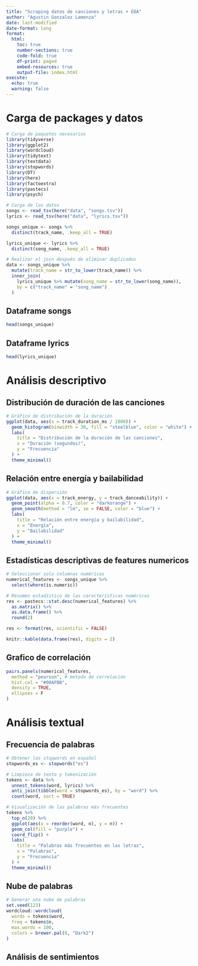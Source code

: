 ```yaml
---
title: "Scraping datos de canciones y letras + EDA"
author: "Agustin Gonzalez Lamenza"
date: last-modified
date-format: long
format: 
  html:
    toc: true
    number-sections: true
    code-fold: true
    df-print: paged
    embed-resources: true
    output-file: index.html
execute:
  echo: true
  warning: false
---
```


# Carga de packages y datos

```r
# Carga de paquetes necesarios
library(tidyverse)
library(ggplot2)
library(wordcloud)
library(tidytext)
library(textdata)
library(stopwords)
library(DT)
library(here)
library(factoextra)
library(pastecs)
library(psych)

# Carga de los datos
songs <- read_tsv(here("data", "songs.tsv"))
lyrics <- read_tsv(here("data", "lyrics.tsv"))

songs_unique <- songs %>%
  distinct(track_name, .keep_all = TRUE)

lyrics_unique <- lyrics %>%
  distinct(song_name, .keep_all = TRUE)

# Realizar el join después de eliminar duplicados
data <- songs_unique %>%
  mutate(track_name = str_to_lower(track_name)) %>%
  inner_join(
    lyrics_unique %>% mutate(song_name = str_to_lower(song_name)),
    by = c("track_name" = "song_name")
  )
```

## Dataframe songs

```r
head(songs_unique)
```

## Dataframe lyrics

```r
head(lyrics_unique)
```

# Análisis descriptivo

## Distribución de duración de las canciones

```r
# Gráfico de distribución de la duración
ggplot(data, aes(x = track_duration_ms / 1000)) +
  geom_histogram(binwidth = 30, fill = "steelblue", color = "white") +
  labs(
    title = "Distribución de la duración de las canciones",
    x = "Duración (segundos)",
    y = "Frecuencia"
  ) +
  theme_minimal()
```

## Relación entre energía y bailabilidad

```r
# Gráfico de dispersión
ggplot(data, aes(x = track_energy, y = track_danceability)) +
  geom_point(alpha = 0.7, color = "darkorange") +
  geom_smooth(method = "lm", se = FALSE, color = "blue") +
  labs(
    title = "Relación entre energía y bailabilidad",
    x = "Energía",
    y = "Bailabilidad"
  ) +
  theme_minimal()
```

## Estadísticas descriptivas de features numericos

```r
# Seleccionar solo columnas numéricas
numerical_features <- songs_unique %>%
  select(where(is.numeric))

# Resumen estadístico de las características numéricas
res <- pastecs::stat.desc(numerical_features) %>%
  as.matrix() %>%
  as.data.frame() %>%
  round(2)

res <- format(res, scientific = FALSE)

knitr::kable(data.frame(res), digits = 2)
```

## Grafico de correlación

```r
pairs.panels(numerical_features,
  method = "pearson", # metodo de correlación
  hist.col = "#00AFBB",
  density = TRUE,
  ellipses = F
)
```

# Análisis textual

## Frecuencia de palabras

```r
# Obtener las stopwords en español
stopwords_es <- stopwords("es")

# Limpieza de texto y tokenización
tokens <- data %>%
  unnest_tokens(word, lyrics) %>%
  anti_join(tibble(word = stopwords_es), by = "word") %>%
  count(word, sort = TRUE)

# Visualización de las palabras más frecuentes
tokens %>%
  top_n(20) %>%
  ggplot(aes(x = reorder(word, n), y = n)) +
  geom_col(fill = "purple") +
  coord_flip() +
  labs(
    title = "Palabras más frecuentes en las letras",
    x = "Palabras",
    y = "Frecuencia"
  ) +
  theme_minimal()
```

## Nube de palabras

```r
# Generar una nube de palabras
set.seed(123)
wordcloud::wordcloud(
  words = tokens$word,
  freq = tokens$n,
  max.words = 100,
  colors = brewer.pal(8, "Dark2")
)
```

## Análisis de sentimientos
<!-- 
```r
# Descargar el léxico NRC
lexicon_nrc <- textdata::lexicon_nrc()

# Cargar el léxico desde la descarga local
nrc_sentiments <- lexicon_nrc

# Análisis de sentimientos usando el léxico NRC
sentiments <- tokens %>%
  inner_join(get_sentiments("nrc"), by = "word") %>%
  count(sentiment, sort = TRUE)

# Visualización de los sentimientos predominantes
ggplot(sentiments, aes(x = reorder(sentiment, n), y = n)) +
  geom_col(fill = "skyblue") +
  coord_flip() +
  labs(
    title = "Distribución de sentimientos en las letras",
    x = "Sentimiento",
    y = "Frecuencia"
  ) +
  theme_minimal()
``` -->
